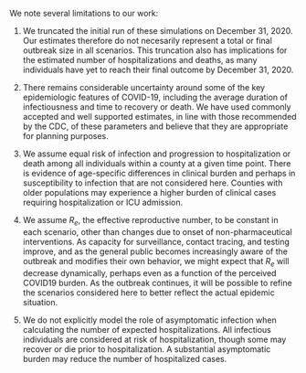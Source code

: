 We note several limitations to our work:

(1) We truncated the initial run of these simulations on December 31, 2020. Our estimates therefore do not necesarily represent a total or final outbreak size in all scenarios. This truncation also has implications for the estimated number of hospitalizations and deaths, as many individuals have yet to reach their final outcome by December 31, 2020.

(2) There remains considerable uncertainty around some of the key epidemiologic features of COVID-19, including the average duration of infectiousness and time to recovery or death. We have used commonly accepted and well supported estimates, in line with those recommended by the CDC, of these parameters and believe that they are appropriate for planning purposes.

(3) We assume equal risk of infection and progression to hospitalization or death among all individuals within a county at a given time point. There is evidence of age-specific differences in clinical burden and perhaps in susceptibility to infection that are not considered here. Counties with older populations may experience a higher burden of clinical cases requiring hospitalization or ICU admission.

(4) We assume $R_e$, the effective reproductive number, to be constant in each scenario, other than changes due to onset of non-pharmaceutical interventions. As capacity for surveillance, contact tracing, and testing improve, and as the general public becomes increasingly aware of the outbreak and modifies their own behavior, we might expect that $R_e$ will decrease dynamically, perhaps even as a function of the perceived COVID19 burden. As the outbreak continues, it will be possible to refine the scenarios considered here to better reflect the actual epidemic situation.

(5) We do not explicitly model the role of asymptomatic infection when calculating the number of expected hospitalizations. All infectious individuals are considered at risk of hospitalization, though some may recover or die prior to hospitalization. A substantial asymptomatic burden may reduce the number of hospitalized cases.
